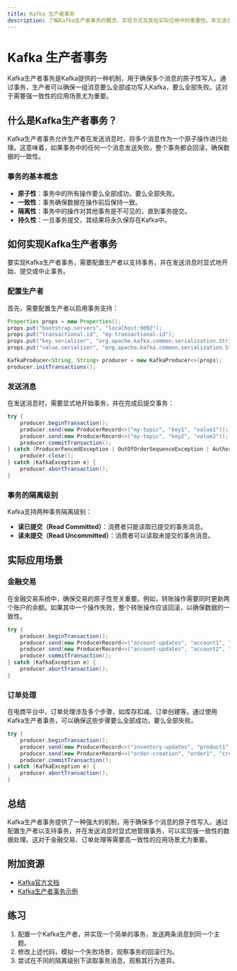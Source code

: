 ```yaml
---
title: Kafka 生产者事务
description: 了解Kafka生产者事务的概念、实现方式及其在实际应用中的重要性。本文适合初学者，包含代码示例和实际案例。
---
```


# Kafka 生产者事务

Kafka生产者事务是Kafka提供的一种机制，用于确保多个消息的原子性写入。通过事务，生产者可以确保一组消息要么全部成功写入Kafka，要么全部失败。这对于需要强一致性的应用场景尤为重要。

## 什么是Kafka生产者事务？

Kafka生产者事务允许生产者在发送消息时，将多个消息作为一个原子操作进行处理。这意味着，如果事务中的任何一个消息发送失败，整个事务都会回滚，确保数据的一致性。

### 事务的基本概念

- **原子性**：事务中的所有操作要么全部成功，要么全部失败。
- **一致性**：事务确保数据在操作前后保持一致。
- **隔离性**：事务中的操作对其他事务是不可见的，直到事务提交。
- **持久性**：一旦事务提交，其结果将永久保存在Kafka中。

## 如何实现Kafka生产者事务

要实现Kafka生产者事务，需要配置生产者以支持事务，并在发送消息时显式地开始、提交或中止事务。

### 配置生产者

首先，需要配置生产者以启用事务支持：

```java
Properties props = new Properties();
props.put("bootstrap.servers", "localhost:9092");
props.put("transactional.id", "my-transactional-id");
props.put("key.serializer", "org.apache.kafka.common.serialization.StringSerializer");
props.put("value.serializer", "org.apache.kafka.common.serialization.StringSerializer");

KafkaProducer<String, String> producer = new KafkaProducer<>(props);
producer.initTransactions();
```

### 发送消息

在发送消息时，需要显式地开始事务，并在完成后提交事务：

```java
try {
    producer.beginTransaction();
    producer.send(new ProducerRecord<>("my-topic", "key1", "value1"));
    producer.send(new ProducerRecord<>("my-topic", "key2", "value2"));
    producer.commitTransaction();
} catch (ProducerFencedException | OutOfOrderSequenceException | AuthorizationException e) {
    producer.close();
} catch (KafkaException e) {
    producer.abortTransaction();
}
```

### 事务的隔离级别

Kafka支持两种事务隔离级别：

- **读已提交（Read Committed）**：消费者只能读取已提交的事务消息。
- **读未提交（Read Uncommitted）**：消费者可以读取未提交的事务消息。

## 实际应用场景

### 金融交易

在金融交易系统中，确保交易的原子性至关重要。例如，转账操作需要同时更新两个账户的余额。如果其中一个操作失败，整个转账操作应该回滚，以确保数据的一致性。

```java
try {
    producer.beginTransaction();
    producer.send(new ProducerRecord<>("account-updates", "account1", "debit 100"));
    producer.send(new ProducerRecord<>("account-updates", "account2", "credit 100"));
    producer.commitTransaction();
} catch (KafkaException e) {
    producer.abortTransaction();
}
```

### 订单处理

在电商平台中，订单处理涉及多个步骤，如库存扣减、订单创建等。通过使用Kafka生产者事务，可以确保这些步骤要么全部成功，要么全部失败。

```java
try {
    producer.beginTransaction();
    producer.send(new ProducerRecord<>("inventory-updates", "product1", "reduce 1"));
    producer.send(new ProducerRecord<>("order-creation", "order1", "create order"));
    producer.commitTransaction();
} catch (KafkaException e) {
    producer.abortTransaction();
}
```

## 总结

Kafka生产者事务提供了一种强大的机制，用于确保多个消息的原子性写入。通过配置生产者以支持事务，并在发送消息时显式地管理事务，可以实现强一致性的数据处理。这对于金融交易、订单处理等需要高一致性的应用场景尤为重要。

## 附加资源

- [Kafka官方文档](https://kafka.apache.org/documentation/)
- [Kafka生产者事务示例](https://github.com/apache/kafka/tree/trunk/examples/src/main/java/kafka/examples)

## 练习

1. 配置一个Kafka生产者，并实现一个简单的事务，发送两条消息到同一个主题。
2. 修改上述代码，模拟一个失败场景，观察事务的回滚行为。
3. 尝试在不同的隔离级别下读取事务消息，观察其行为差异。
